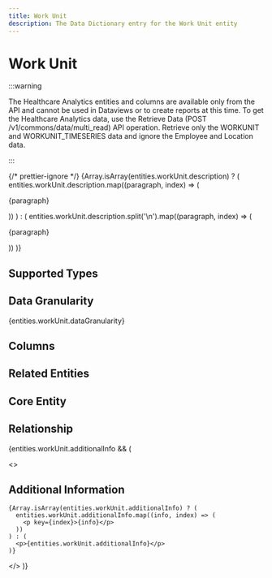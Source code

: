 ```yaml
---
title: Work Unit
description: The Data Dictionary entry for the Work Unit entity
---
```



# Work Unit

:::warning

The Healthcare Analytics entities and columns are available only from the API and cannot be used in Dataviews or to create reports at this time. To get the Healthcare Analytics data, use the Retrieve Data (POST /v1/commons/data/multi_read) API operation. Retrieve only the WORKUNIT and WORKUNIT_TIMESERIES data and ignore the Employee and Location data.

:::

{/* prettier-ignore */}
{Array.isArray(entities.workUnit.description) ? (
  entities.workUnit.description.map((paragraph, index) => (
    <p key={index}>{paragraph}</p>
))
) : (
entities.workUnit.description.split('\n').map((paragraph, index) => (

<p key={index}>{paragraph}</p>
)) )}

## Supported Types

<SupportedTypesTable supportedTypes={entities.workUnit.supportedTypes} />

## Data Granularity

{entities.workUnit.dataGranularity}

## Columns

<ColumnsTable columns={entities.workUnit.columns} />

## Related Entities

<RelatedEntitiesList relatedEntities={entities.workUnit.relatedEntities} />

## Core Entity

<CoreEntityTable coreEntities={entities.workUnit.coreEntity} />

## Relationship

<RelationshipTable
  relationship={entities.workUnit.relationship}
  simple={true}
/>

{entities.workUnit.additionalInfo && (

  <>
    <h2>Additional Information</h2>

    {Array.isArray(entities.workUnit.additionalInfo) ? (
      entities.workUnit.additionalInfo.map((info, index) => (
        <p key={index}>{info}</p>
      ))
    ) : (
      <p>{entities.workUnit.additionalInfo}</p>
    )}

  </>
)}
